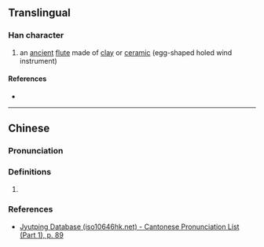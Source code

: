 {{character info}}
==Translingual==

===Han character===
{{Han char|rn=32|rad=土|as=18|sn=21|four=|canj=GTRG|ids=⿰土雚}}

# an [[ancient]] [[flute]] made of [[clay]] or [[ceramic]] (egg-shaped holed wind instrument)
#: {{syn|mul|埙|塤|壎}}

====References====
* {{Han ref|kx=0242.240|dkj=05614|dj=0482.180|hdz=10501.140|uh=58E6|ud=22758}}

----

==Chinese==
{{zh-forms}}

===Pronunciation===
{{zh-pron
|m=xūn
|c=hyun1
|mc=y
|oc=y
|cat=
}}

===Definitions===
{{zh-hanzi}}

# {{rfdef|zh|sort=土18}}

===References===
* [http://www.iso10646hk.net/jp/document/download.jsp Jyutping Database (iso10646hk.net) - Cantonese Pronunciation List (Part 1), p. 89]